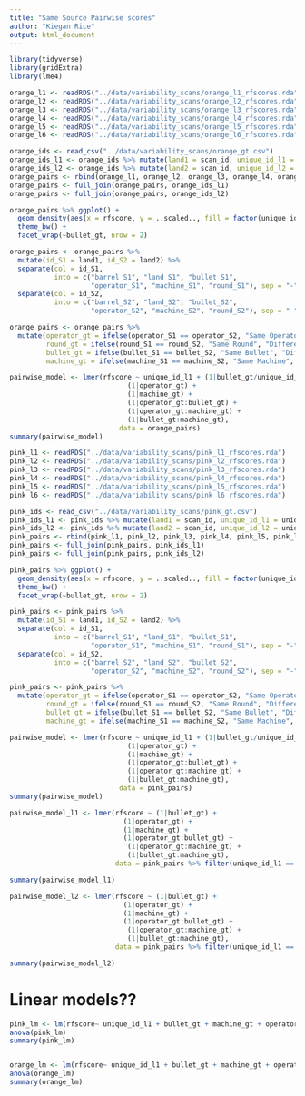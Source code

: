 ```yaml
---
title: "Same Source Pairwise scores"
author: "Kiegan Rice"
output: html_document
---
```


```r
library(tidyverse)
library(gridExtra)
library(lme4)
```


```r
orange_l1 <- readRDS("../data/variability_scans/orange_l1_rfscores.rda")
orange_l2 <- readRDS("../data/variability_scans/orange_l2_rfscores.rda")
orange_l3 <- readRDS("../data/variability_scans/orange_l3_rfscores.rda")
orange_l4 <- readRDS("../data/variability_scans/orange_l4_rfscores.rda")
orange_l5 <- readRDS("../data/variability_scans/orange_l5_rfscores.rda")
orange_l6 <- readRDS("../data/variability_scans/orange_l6_rfscores.rda")

orange_ids <- read_csv("../data/variability_scans/orange_gt.csv")
orange_ids_l1 <- orange_ids %>% mutate(land1 = scan_id, unique_id_l1 = unique_id) %>% select(land1, unique_id_l1)
orange_ids_l2 <- orange_ids %>% mutate(land2 = scan_id, unique_id_l2 = unique_id) %>% select(land2, unique_id_l2)
orange_pairs <- rbind(orange_l1, orange_l2, orange_l3, orange_l4, orange_l5, orange_l6)
orange_pairs <- full_join(orange_pairs, orange_ids_l1)
orange_pairs <- full_join(orange_pairs, orange_ids_l2)
```

```r
orange_pairs %>% ggplot() + 
  geom_density(aes(x = rfscore, y = ..scaled.., fill = factor(unique_id_l1)), alpha = 0.6) + 
  theme_bw() + 
  facet_wrap(~bullet_gt, nrow = 2)
```

```r
orange_pairs <- orange_pairs %>% 
  mutate(id_S1 = land1, id_S2 = land2) %>% 
  separate(col = id_S1, 
           into = c("barrel_S1", "land_S1", "bullet_S1", 
                    "operator_S1", "machine_S1", "round_S1"), sep = "-") %>% 
  separate(col = id_S2, 
           into = c("barrel_S2", "land_S2", "bullet_S2", 
                    "operator_S2", "machine_S2", "round_S2"), sep = "-")

orange_pairs <- orange_pairs %>%
  mutate(operator_gt = ifelse(operator_S1 == operator_S2, "Same Operator", "Different Operators"), 
         round_gt = ifelse(round_S1 == round_S2, "Same Round", "Different Rounds"), 
         bullet_gt = ifelse(bullet_S1 == bullet_S2, "Same Bullet", "Different Bullets"),
         machine_gt = ifelse(machine_S1 == machine_S2, "Same Machine", "Different Machines"))
```


```r
pairwise_model <- lmer(rfscore ~ unique_id_l1 + (1|bullet_gt/unique_id_l1) + 
                             (1|operator_gt) + 
                             (1|machine_gt) + 
                             (1|operator_gt:bullet_gt) + 
                             (1|operator_gt:machine_gt) + 
                             (1|bullet_gt:machine_gt), 
                           data = orange_pairs)
summary(pairwise_model)
```

```r
pink_l1 <- readRDS("../data/variability_scans/pink_l1_rfscores.rda")
pink_l2 <- readRDS("../data/variability_scans/pink_l2_rfscores.rda")
pink_l3 <- readRDS("../data/variability_scans/pink_l3_rfscores.rda")
pink_l4 <- readRDS("../data/variability_scans/pink_l4_rfscores.rda")
pink_l5 <- readRDS("../data/variability_scans/pink_l5_rfscores.rda")
pink_l6 <- readRDS("../data/variability_scans/pink_l6_rfscores.rda")

pink_ids <- read_csv("../data/variability_scans/pink_gt.csv")
pink_ids_l1 <- pink_ids %>% mutate(land1 = scan_id, unique_id_l1 = unique_id) %>% select(land1, unique_id_l1)
pink_ids_l2 <- pink_ids %>% mutate(land2 = scan_id, unique_id_l2 = unique_id) %>% select(land2, unique_id_l2)
pink_pairs <- rbind(pink_l1, pink_l2, pink_l3, pink_l4, pink_l5, pink_l6)
pink_pairs <- full_join(pink_pairs, pink_ids_l1)
pink_pairs <- full_join(pink_pairs, pink_ids_l2)
```

```r
pink_pairs %>% ggplot() + 
  geom_density(aes(x = rfscore, y = ..scaled.., fill = factor(unique_id_l1)), alpha = 0.6) + 
  theme_bw() + 
  facet_wrap(~bullet_gt, nrow = 2)
```

```r
pink_pairs <- pink_pairs %>% 
  mutate(id_S1 = land1, id_S2 = land2) %>% 
  separate(col = id_S1, 
           into = c("barrel_S1", "land_S1", "bullet_S1", 
                    "operator_S1", "machine_S1", "round_S1"), sep = "-") %>% 
  separate(col = id_S2, 
           into = c("barrel_S2", "land_S2", "bullet_S2", 
                    "operator_S2", "machine_S2", "round_S2"), sep = "-")

pink_pairs <- pink_pairs %>%
  mutate(operator_gt = ifelse(operator_S1 == operator_S2, "Same Operator", "Different Operators"), 
         round_gt = ifelse(round_S1 == round_S2, "Same Round", "Different Rounds"), 
         bullet_gt = ifelse(bullet_S1 == bullet_S2, "Same Bullet", "Different Bullets"),
         machine_gt = ifelse(machine_S1 == machine_S2, "Same Machine", "Different Machines"))
```


```r
pairwise_model <- lmer(rfscore ~ unique_id_l1 + (1|bullet_gt/unique_id_l1) + 
                             (1|operator_gt) + 
                             (1|machine_gt) + 
                             (1|operator_gt:bullet_gt) + 
                             (1|operator_gt:machine_gt) + 
                             (1|bullet_gt:machine_gt), 
                           data = pink_pairs)
summary(pairwise_model)

pairwise_model_l1 <- lmer(rfscore ~ (1|bullet_gt) + 
                            (1|operator_gt) + 
                            (1|machine_gt) + 
                            (1|operator_gt:bullet_gt) + 
                             (1|operator_gt:machine_gt) + 
                             (1|bullet_gt:machine_gt), 
                          data = pink_pairs %>% filter(unique_id_l1 == "BL P-1"))

summary(pairwise_model_l1)

pairwise_model_l2 <- lmer(rfscore ~ (1|bullet_gt) + 
                            (1|operator_gt) + 
                            (1|machine_gt) + 
                            (1|operator_gt:bullet_gt) + 
                             (1|operator_gt:machine_gt) + 
                             (1|bullet_gt:machine_gt), 
                          data = pink_pairs %>% filter(unique_id_l1 == "BL P-2"))

summary(pairwise_model_l2)
```


# Linear models??
```r
pink_lm <- lm(rfscore~ unique_id_l1 + bullet_gt + machine_gt + operator_gt + bullet_gt:machine_gt + bullet_gt:operator_gt + operator_gt:machine_gt, data = pink_pairs)
anova(pink_lm)
summary(pink_lm)


orange_lm <- lm(rfscore~ unique_id_l1 + bullet_gt + machine_gt + operator_gt + bullet_gt:machine_gt + bullet_gt:operator_gt + operator_gt:machine_gt, data = orange_pairs)
anova(orange_lm)
summary(orange_lm)
```
